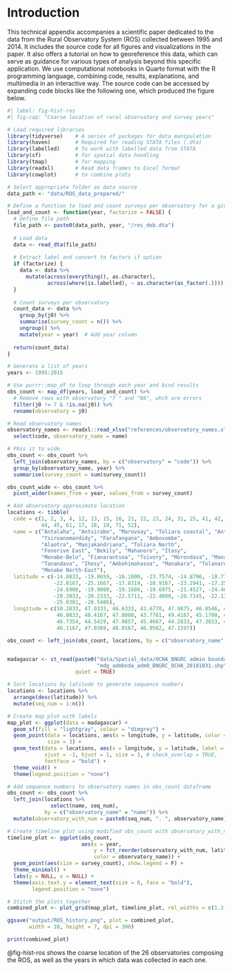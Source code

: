 # Introduction {.unnumbered}

This technical appendix accompanies a scientific paper dedicated to the data from the Rural Observatory System (ROS) collected between 1995 and 2014. It includes the source code for all figures and visualizations in the paper. It also offers a tutorial on how to georeference this data, which can serve as guidance for various types of analysis beyond this specific application. We use computational notebooks in Quarto format with the R programming language, combining code, results, explanations, and multimedia in an interactive way. The source code can be accessed by expanding code blocks like the following one, which produced the figure below.


```r
#| label: fig-hist-ros
#| fig-cap: "Coarse location of rural observatory and survey years"

# Load required libraries
library(tidyverse)    # A series of packages for data manipulation
library(haven)        # Required for reading STATA files (.dta)
library(labelled)     # To work with labelled data from STATA
library(sf)           # for spatial data handling
library(tmap)         # for mapping
library(readxl)       # Read data frames to Excel format
library(cowplot)      # to combine plots

# Select appropriate folder as data source
data_path <- "data/ROS_data_prepared/"

# Define a function to load and count surveys per observatory for a given year
load_and_count <- function(year, factorize = FALSE) {
  # Define file path
  file_path <- paste0(data_path, year, "/res_deb.dta")
  
  # Load data
  data <- read_dta(file_path)
  
  # Extract label and convert to factors if option
  if (factorize) {
    data <- data %>%
      mutate(across(everything(), as.character),
             across(where(is.labelled), ~ as.character(as_factor(.))))
  }
  
  # Count surveys per observatory
  count_data <- data %>%
    group_by(j0) %>%
    summarise(survey_count = n()) %>%
    ungroup() %>%
    mutate(year = year)  # Add year column
  
  return(count_data)
}

# Generate a list of years
years <- 1995:2015

# Use purrr::map_df to loop through each year and bind results
obs_count <- map_df(years, load_and_count) %>%
  # Remove rows with observatory "7 " and "NA", whch are errors
  filter(j0 != 7 & !is.na(j0)) %>%
  rename(observatory = j0)

# Read observatory names
observatory_names <- readxl::read_xlsx("references/observatory_names.xlsx") %>%
  select(code, observatory_name = name)

# PAss it to wide.
obs_count <- obs_count %>%
  left_join(observatory_names, by = c("observatory" = "code")) %>%
  group_by(observatory_name, year) %>%
  summarise(survey_count = sum(survey_count))

obs_count_wide <- obs_count %>%
  pivot_wider(names_from = year, values_from = survey_count)

# Add observatory approximate location
locations <- tibble(
  code = c(1, 2, 3, 4, 12, 13, 15, 16, 21, 22, 23, 24, 31, 25, 41, 42, 43, 51, 
           44, 45, 61, 17, 18, 19, 71, 52),
  name = c("Antalaha", "Antsirabe", "Marovoay", "Toliara coastal", "Antsohihy", 
           "Tsiroanomandidy", "Farafangana", "Ambovombe", 
           "Alaotra", "Manjakandriana", "Toliara North", 
           "Fenerive East", "Bekily", "Mahanoro", "Itasy", 
           "Menabe-Belo", "Fianarantsoa", "Tsivory", "Morondava", "Manandriana", 
           "Tanandava", "Ihosy", "Ambohimahasoa", "Manakara", "Tolanaro", 
           "Menabe North-East"),
  latitude = c(-14.8833, -19.8659, -16.1000, -23.7574, -14.8796, -18.7713, 
               -22.8167, -25.1667, -17.8319, -18.9167, -23.2941, -17.3500, 
               -24.6900, -19.9000, -19.1686, -19.6975, -21.4527, -24.4667, 
               -20.2833, -20.2333, -22.5711, -22.4000, -20.7145, -22.1333, 
               -25.0381, -20.5486),
  longitude = c(50.2833, 47.0333, 46.6333, 43.6770, 47.9875, 46.0546, 47.8333, 
                46.0833, 48.4167, 47.8000, 43.7761, 49.4167, 45.1700, 48.8000,
                46.7354, 44.5419, 47.0857, 45.4667, 44.2833, 47.3833, 45.0439, 
                46.1167, 47.0389, 48.0167, 46.9562, 47.1597))

obs_count <- left_join(obs_count, locations, by = c("observatory_name" = "name"))


madagascar <- st_read(paste0("data/Spatial_data/OCHA_BNGRC admin boundaries/",
                             "mdg_admbnda_adm0_BNGRC_OCHA_20181031.shp"),
                      quiet = TRUE)

# Sort locations by latitude to generate sequence numbers
locations <- locations %>%
  arrange(desc(latitude)) %>%
  mutate(seq_num = 1:n())

# Create map plot with labels
map_plot <- ggplot(data = madagascar) +
  geom_sf(fill = "lightgray", colour = "dimgrey") +
  geom_point(data = locations, aes(x = longitude, y = latitude, color = name), 
             size = 3) +
  geom_text(data = locations, aes(x = longitude, y = latitude, label = seq_num), 
            vjust = -1, hjust = 1, size = 3, # check_overlap = TRUE,
            fontface = "bold") + 
  theme_void() +
  theme(legend.position = "none")

# Add sequence numbers to observatory names in obs_count dataframe
obs_count <- obs_count %>%
  left_join(locations %>%
              select(name, seq_num), 
            by = c("observatory_name" = "name")) %>%
  mutate(observatory_with_num = paste0(seq_num, ". ", observatory_name))

# Create timeline plot using modified obs_count with observatory_with_num
timeline_plot <- ggplot(obs_count, 
                        aes(x = year, 
                            y = fct_reorder(observatory_with_num, latitude), 
                            color = observatory_name)) +
  geom_point(aes(size = survey_count), show.legend = F) +
  theme_minimal() +
  labs(y = NULL, x = NULL) +
  theme(axis.text.y = element_text(size = 8, face = "bold"),
        legend.position = "none")

# Stitch the plots together
combined_plot <- plot_grid(map_plot, timeline_plot, rel_widths = c(1.3, 2))

ggsave("output/ROS_history.png", plot = combined_plot, 
       width = 10, height = 7, dpi = 300)

print(combined_plot)
```
@fig-hist-ros shows the coarse location of the 26 observatories composing the ROS, as well as the years in which data was collected in each one. 

